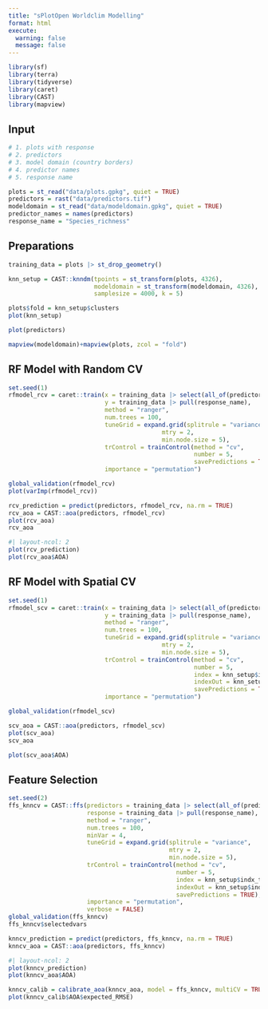 ```yaml
---
title: "sPlotOpen Worldclim Modelling"
format: html
execute:
  warning: false
  message: false
---
```




```r
library(sf)
library(terra)
library(tidyverse)
library(caret)
library(CAST)
library(mapview)
```



## Input

```r
# 1. plots with response
# 2. predictors
# 3. model domain (country borders)
# 4. predictor names
# 5. response name

plots = st_read("data/plots.gpkg", quiet = TRUE)
predictors = rast("data/predictors.tif")
modeldomain = st_read("data/modeldomain.gpkg", quiet = TRUE)
predictor_names = names(predictors)
response_name = "Species_richness"
```



## Preparations

```r
training_data = plots |> st_drop_geometry()

knn_setup = CAST::knndm(tpoints = st_transform(plots, 4326),
                        modeldomain = st_transform(modeldomain, 4326), 
                        samplesize = 4000, k = 5)
```


```r
plots$fold = knn_setup$clusters
plot(knn_setup)
```



```r

plot(predictors)

mapview(modeldomain)+mapview(plots, zcol = "fold")


```


## RF Model with Random CV

```r
set.seed(1)
rfmodel_rcv = caret::train(x = training_data |> select(all_of(predictor_names)),
                           y = training_data |> pull(response_name),
                           method = "ranger",
                           num.trees = 100,
                           tuneGrid = expand.grid(splitrule = "variance",
                                           mtry = 2,
                                           min.node.size = 5),
                           trControl = trainControl(method = "cv",
                                                    number = 5,
                                                    savePredictions = TRUE),
                           importance = "permutation")

global_validation(rfmodel_rcv)
plot(varImp(rfmodel_rcv))
```




```r
rcv_prediction = predict(predictors, rfmodel_rcv, na.rm = TRUE)
rcv_aoa = CAST::aoa(predictors, rfmodel_rcv)
plot(rcv_aoa)
rcv_aoa
```


```r
#| layout-ncol: 2
plot(rcv_prediction)
plot(rcv_aoa$AOA)
```


## RF Model with Spatial CV

```r
set.seed(1)
rfmodel_scv = caret::train(x = training_data |> select(all_of(predictor_names)),
                           y = training_data |> pull(response_name),
                           method = "ranger",
                           num.trees = 100,
                           tuneGrid = expand.grid(splitrule = "variance",
                                           mtry = 2,
                                           min.node.size = 5),
                           trControl = trainControl(method = "cv",
                                                    number = 5,
                                                    index = knn_setup$indx_train,
                                                    indexOut = knn_setup$indx_test,
                                                    savePredictions = TRUE),
                           importance = "permutation")

global_validation(rfmodel_scv)

```


```r
scv_aoa = CAST::aoa(predictors, rfmodel_scv)
plot(scv_aoa)
scv_aoa

plot(scv_aoa$AOA)
```





## Feature Selection

```r
set.seed(2)
ffs_knncv = CAST::ffs(predictors = training_data |> select(all_of(predictor_names)),
                      response = training_data |> pull(response_name),
                      method = "ranger",
                      num.trees = 100,
                      minVar = 4,
                      tuneGrid = expand.grid(splitrule = "variance",
                                             mtry = 2,
                                             min.node.size = 5),
                      trControl = trainControl(method = "cv",
                                               number = 5,
                                               index = knn_setup$indx_train,
                                               indexOut = knn_setup$indx_test,
                                               savePredictions = TRUE),
                      importance = "permutation",
                      verbose = FALSE)
global_validation(ffs_knncv)
ffs_knncv$selectedvars
```



```r
knncv_prediction = predict(predictors, ffs_knncv, na.rm = TRUE)
knncv_aoa = CAST::aoa(predictors, ffs_knncv)
```


```r
#| layout-ncol: 2
plot(knncv_prediction)
plot(knncv_aoa$AOA)
```


```r
knncv_calib = calibrate_aoa(knncv_aoa, model = ffs_knncv, multiCV = TRUE, length.out = 4)
plot(knncv_calib$AOA$expected_RMSE)
```







